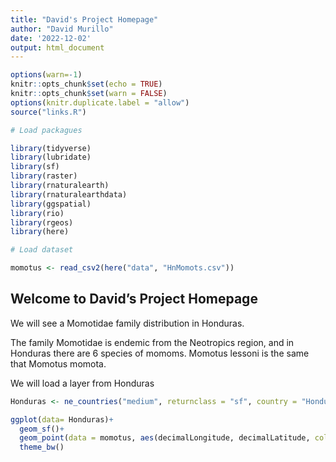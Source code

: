 ---
title: "David's Project Homepage"
author: "David Murillo"
date: '2022-12-02'
output: html_document
---

```{r setup, include=FALSE}
options(warn=-1)
knitr::opts_chunk$set(echo = TRUE)
knitr::opts_chunk$set(warn = FALSE)
options(knitr.duplicate.label = "allow")
source("links.R")
```

```{r, include=FALSE}
# Load packagues

library(tidyverse)
library(lubridate)
library(sf)
library(raster)
library(rnaturalearth)
library(rnaturalearthdata)
library(ggspatial)
library(rio)
library(rgeos)
library(here)
```

```{r, include=FALSE}
# Load dataset

momotus <- read_csv2(here("data", "HnMomots.csv"))
```


## Welcome to David's Project Homepage

We will see a Momotidae family distribution in Honduras. 


The family Momotidae is endemic from the Neotropics region, and in Honduras there are 6 species of momoms. Momotus lessoni is the same that Momotus momota.

We will load a layer from Honduras

```{r}
Honduras <- ne_countries("medium", returnclass = "sf", country = "Honduras")
```

```{r}
ggplot(data= Honduras)+
  geom_sf()+
  geom_point(data = momotus, aes(decimalLongitude, decimalLatitude, color = species))+
  theme_bw()
```




